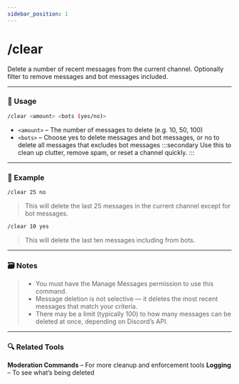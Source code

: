 ```yaml
---
sidebar_position: 1
---
```


# /clear

Delete a number of recent messages from the current channel. Optionally filter to remove messages and bot messages included.

<hr className="md-divider-gradient" />

### 💬 Usage
```bash
/clear <amount> <bots (yes/no)>
```
- `<amount>` – The number of messages to delete (e.g. 10, 50, 100)
- `<bots>` – Choose yes to delete messages and bot messages, or no to delete all messages that excludes bot messages
:::secondary
Use this to clean up clutter, remove spam, or reset a channel quickly.
:::

<hr className="md-divider-gradient" />

### 📌 Example
```bash
/clear 25 no
```
> This will delete the last 25 messages in the current channel except for bot messages.
```bash
/clear 10 yes
```
> This will delete the last ten messages including from bots.

<hr className="md-divider-gradient" />

### 🗃️ Notes
> - You must have the Manage Messages permission to use this command.
> - Message deletion is not selective — it deletes the most recent messages that match your criteria.
> - There may be a limit (typically 100) to how many messages can be deleted at once, depending on Discord’s API.

<hr className="md-divider-gradient" />

### 🔍 Related Tools
**Moderation Commands** – For more cleanup and enforcement tools
**Logging** – To see what’s being deleted